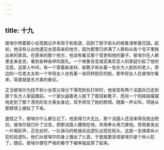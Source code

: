 ```yaml
---
---
---
```

title: 十九
---



彼埃尔带着那小女孩跑过许多院子和街道，回到了厨子街头的格鲁津斯基花园。起初，他没有认出他遇见女孩母亲的地方，因为那里已挤满了人群和从各个宅子里拖出来的家具。在原来的那个地方，他没有看见那个官吏和他的妻子。彼埃尔在人群里走来走去，看到各种各样的面孔。一个格鲁吉亚或亚美尼亚人的家庭引起了他的注意。这家人中间，有一个穿着新皮袄、新靴子和长着一张东方人脸形的老人，旁边的一位老太太和一个年轻女人也有着一张同样脸形的脸，那年轻女人在彼埃尔看来，简直就是东方美的象征。

正当彼埃尔为找不到小女孩父母分下落而到处打听时，他发现有两个法国兵已走到那个东方人家庭跟前。一个家伙逼着老人脱下了那双新靴子，而另一个则摇摇摆摆地走到了那个漂亮的东方美女身边，双手抓住了她的脖颈。随着一声尖叫，项链从那脖颈上被扯了下来。

盛怒之下，彼埃尔什么都忘记了。他变得力大无比，那个法国人还没来得及拔出短剑，彼埃尔就已扑了过去，把那法国人撂倒在地，并用拳头用力揍他。旁观者发出一片喝彩声，正在此时，一队骑马的枪骑兵巡逻队出现在街头。这是一支缉拿纵火犯的巡逻队，他们从彼埃尔的身上搜出了匕首，于是就更坚信彼埃尔是个纵火犯了。随后，彼埃尔便在严格的看守下被单独监禁了起来。